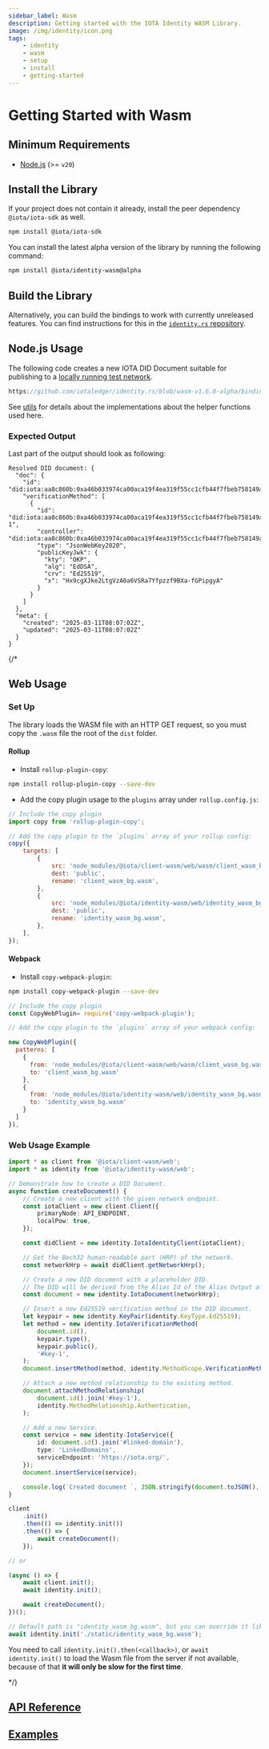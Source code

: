 ```yaml
---
sidebar_label: Wasm
description: Getting started with the IOTA Identity WASM Library.
image: /img/identity/icon.png
tags:
    - identity
    - wasm
    - setup
    - install
    - getting-started
---
```


# Getting Started with Wasm

## Minimum Requirements

-   [Node.js](https://nodejs.org/en) (>= `v20`)

## Install the Library

If your project does not contain it already, install the peer dependency `@iota/iota-sdk` as well.

```bash npm2yarn
npm install @iota/iota-sdk
```

You can install the latest alpha version of the library by running the following command:

```bash npm2yarn
npm install @iota/identity-wasm@alpha
```

## Build the Library

Alternatively, you can build the bindings to work with currently unreleased features. You can find instructions for this in the [`identity.rs` repository](https://github.com/iotaledger/identity.rs/blob/v1.6.0-alpha/bindings/wasm/identity_wasm#build).

## Node.js Usage

The following code creates a new IOTA DID Document suitable for publishing to a [locally running test network](./local-network-setup).

```ts reference
https://github.com/iotaledger/identity.rs/blob/wasm-v1.6.0-alpha/bindings/wasm/identity_wasm/examples/src/0_basic/0_create_did.ts
```

See [utils](https://github.com/iotaledger/identity.rs/blob/v1.6.0-alpha/bindings/wasm/identity_wasm/examples/src/util.ts) for details about the implementations about the helper functions used here.

### Expected Output

Last part of the output should look as following:

```
Resolved DID document: {
  "doc": {
    "id": "did:iota:aa8c860b:0xa46b033974ca00aca19f4ea319f55cc1cfb44f7fbeb758149a632c43f98acc52",
    "verificationMethod": [
      {
        "id": "did:iota:aa8c860b:0xa46b033974ca00aca19f4ea319f55cc1cfb44f7fbeb758149a632c43f98acc52#key-1",
        "controller": "did:iota:aa8c860b:0xa46b033974ca00aca19f4ea319f55cc1cfb44f7fbeb758149a632c43f98acc52",
        "type": "JsonWebKey2020",
        "publicKeyJwk": {
          "kty": "OKP",
          "alg": "EdDSA",
          "crv": "Ed25519",
          "x": "Hx9cgXJke2LtgVzA0a6VSRa7Yfpzzf9BXa-fGPipgyA"
        }
      }
    ]
  },
  "meta": {
    "created": "2025-03-11T08:07:02Z",
    "updated": "2025-03-11T08:07:02Z"
  }
}
```

{/*
## Web Usage

### Set Up

The library loads the WASM file with an HTTP GET request, so you must copy the `.wasm` file the root of the `dist` folder.

#### Rollup

-   Install `rollup-plugin-copy`:

```bash npm2yarn
npm install rollup-plugin-copy --save-dev
```

-   Add the copy plugin usage to the `plugins` array under `rollup.config.js`:

```js
// Include the copy plugin
import copy from 'rollup-plugin-copy';

// Add the copy plugin to the `plugins` array of your rollup config:
copy({
    targets: [
        {
            src: 'node_modules/@iota/client-wasm/web/wasm/client_wasm_bg.wasm',
            dest: 'public',
            rename: 'client_wasm_bg.wasm',
        },
        {
            src: 'node_modules/@iota/identity-wasm/web/identity_wasm_bg.wasm',
            dest: 'public',
            rename: 'identity_wasm_bg.wasm',
        },
    ],
});
```

#### Webpack

-   Install `copy-webpack-plugin`:

```bash npm2yarn
npm install copy-webpack-plugin --save-dev
```

```js
// Include the copy plugin
const CopyWebPlugin= require('copy-webpack-plugin');

// Add the copy plugin to the `plugins` array of your webpack config:

new CopyWebPlugin({
  patterns: [
    {
      from: 'node_modules/@iota/client-wasm/web/wasm/client_wasm_bg.wasm',
      to: 'client_wasm_bg.wasm'
    },
    {
      from: 'node_modules/@iota/identity-wasm/web/identity_wasm_bg.wasm',
      to: 'identity_wasm_bg.wasm'
    }
  ]
}),
```

### Web Usage Example

```typescript
import * as client from '@iota/client-wasm/web';
import * as identity from '@iota/identity-wasm/web';

// Demonstrate how to create a DID Document.
async function createDocument() {
    // Create a new client with the given network endpoint.
    const iotaClient = new client.Client({
        primaryNode: API_ENDPOINT,
        localPow: true,
    });

    const didClient = new identity.IotaIdentityClient(iotaClient);

    // Get the Bech32 human-readable part (HRP) of the network.
    const networkHrp = await didClient.getNetworkHrp();

    // Create a new DID document with a placeholder DID.
    // The DID will be derived from the Alias Id of the Alias Output after publishing.
    const document = new identity.IotaDocument(networkHrp);

    // Insert a new Ed25519 verification method in the DID document.
    let keypair = new identity.KeyPair(identity.KeyType.Ed25519);
    let method = new identity.IotaVerificationMethod(
        document.id(),
        keypair.type(),
        keypair.public(),
        '#key-1',
    );
    document.insertMethod(method, identity.MethodScope.VerificationMethod());

    // Attach a new method relationship to the existing method.
    document.attachMethodRelationship(
        document.id().join('#key-1'),
        identity.MethodRelationship.Authentication,
    );

    // Add a new Service.
    const service = new identity.IotaService({
        id: document.id().join('#linked-domain'),
        type: 'LinkedDomains',
        serviceEndpoint: 'https://iota.org/',
    });
    document.insertService(service);

    console.log(`Created document `, JSON.stringify(document.toJSON(), null, 2));
}

client
    .init()
    .then(() => identity.init())
    .then(() => {
        await createDocument();
    });

// or

(async () => {
    await client.init();
    await identity.init();

    await createDocument();
})();

// Default path is "identity_wasm_bg.wasm", but you can override it like this
await identity.init('./static/identity_wasm_bg.wasm');
```

You need to call `identity.init().then(<callback>)`,
or `await identity.init()` to load the Wasm file from the server if not available,
because of that **it will only be slow for the first time**.

*/}

## [API Reference](../../references/iota-identity/wasm/api_ref.md)

## [Examples](https://github.com/iotaledger/identity.rs/blob/v1.6.0-alpha/bindings/wasm/identity_wasm/examples/README.md)